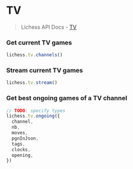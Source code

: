 # TV

> Lichess API Docs - [TV](https://lichess.org/api#tag/TV)

### Get current TV games

```ts
lichess.tv.channels()
```

### Stream current TV games

```ts
lichess.tv.stream()
```

### Get best ongoing games of a TV channel

```ts
// TODO: specify types
lichess.tv.ongoing({
  channel,
  nb,
  moves,
  pgnInJson,
  tags,
  clocks,
  opening,
})
```
